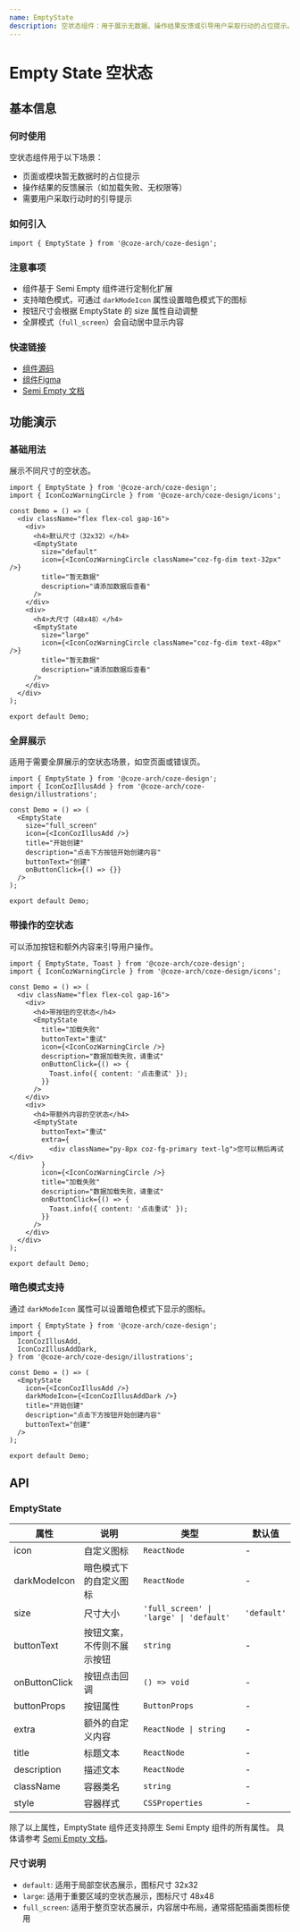 ```yaml
---
name: EmptyState
description: 空状态组件：用于展示无数据、操作结果反馈或引导用户采取行动的占位提示。
---
```


# Empty State 空状态

## 基本信息

### 何时使用

空状态组件用于以下场景：

- 页面或模块暂无数据时的占位提示
- 操作结果的反馈展示（如加载失败、无权限等）
- 需要用户采取行动时的引导提示

### 如何引入

```tsx
import { EmptyState } from '@coze-arch/coze-design';
```

### 注意事项

- 组件基于 Semi Empty 组件进行定制化扩展
- 支持暗色模式，可通过 `darkModeIcon` 属性设置暗色模式下的图标
- 按钮尺寸会根据 EmptyState 的 size 属性自动调整
- 全屏模式（`full_screen`）会自动居中显示内容

### 快速链接

- [组件源码](https://github.com/coze-dev/rush-arch/tree/main/packages/components/coze-design/src/components/empty-state)
- [组件Figma](https://www.figma.com/design/mbTx00rwR5YumfWuxAXAIH/CDS-2.0?node-id=10696-161051&m=dev)
- [Semi Empty 文档](https://semi.design/zh-CN/show/empty)

## 功能演示

### 基础用法

展示不同尺寸的空状态。

```tsx preview
import { EmptyState } from '@coze-arch/coze-design';
import { IconCozWarningCircle } from '@coze-arch/coze-design/icons';

const Demo = () => (
  <div className="flex flex-col gap-16">
    <div>
      <h4>默认尺寸（32x32）</h4>
      <EmptyState
        size="default"
        icon={<IconCozWarningCircle className="coz-fg-dim text-32px" />}
        title="暂无数据"
        description="请添加数据后查看"
      />
    </div>
    <div>
      <h4>大尺寸（48x48）</h4>
      <EmptyState
        size="large"
        icon={<IconCozWarningCircle className="coz-fg-dim text-48px" />}
        title="暂无数据"
        description="请添加数据后查看"
      />
    </div>
  </div>
);

export default Demo;
```

### 全屏展示

适用于需要全屏展示的空状态场景，如空页面或错误页。

```tsx preview
import { EmptyState } from '@coze-arch/coze-design';
import { IconCozIllusAdd } from '@coze-arch/coze-design/illustrations';

const Demo = () => (
  <EmptyState
    size="full_screen"
    icon={<IconCozIllusAdd />}
    title="开始创建"
    description="点击下方按钮开始创建内容"
    buttonText="创建"
    onButtonClick={() => {}}
  />
);

export default Demo;
```

### 带操作的空状态

可以添加按钮和额外内容来引导用户操作。

```tsx preview
import { EmptyState, Toast } from '@coze-arch/coze-design';
import { IconCozWarningCircle } from '@coze-arch/coze-design/icons';

const Demo = () => (
  <div className="flex flex-col gap-16">
    <div>
      <h4>带按钮的空状态</h4>
      <EmptyState
        title="加载失败"
        buttonText="重试"
        icon={<IconCozWarningCircle />}
        description="数据加载失败，请重试"
        onButtonClick={() => {
          Toast.info({ content: '点击重试' });
        }}
      />
    </div>
    <div>
      <h4>带额外内容的空状态</h4>
      <EmptyState
        buttonText="重试"
        extra={
          <div className="py-8px coz-fg-primary text-lg">您可以稍后再试</div>
        }
        icon={<IconCozWarningCircle />}
        title="加载失败"
        description="数据加载失败，请重试"
        onButtonClick={() => {
          Toast.info({ content: '点击重试' });
        }}
      />
    </div>
  </div>
);

export default Demo;
```

### 暗色模式支持

通过 `darkModeIcon` 属性可以设置暗色模式下显示的图标。

```tsx preview
import { EmptyState } from '@coze-arch/coze-design';
import {
  IconCozIllusAdd,
  IconCozIllusAddDark,
} from '@coze-arch/coze-design/illustrations';

const Demo = () => (
  <EmptyState
    icon={<IconCozIllusAdd />}
    darkModeIcon={<IconCozIllusAddDark />}
    title="开始创建"
    description="点击下方按钮开始创建内容"
    buttonText="创建"
  />
);

export default Demo;
```

## API

### EmptyState

| 属性          | 说明                       | 类型                                    | 默认值      |
| ------------- | -------------------------- | --------------------------------------- | ----------- |
| icon          | 自定义图标                 | `ReactNode`                             | -           |
| darkModeIcon  | 暗色模式下的自定义图标     | `ReactNode`                             | -           |
| size          | 尺寸大小                   | `'full_screen' \| 'large' \| 'default'` | `'default'` |
| buttonText    | 按钮文案，不传则不展示按钮 | `string`                                | -           |
| onButtonClick | 按钮点击回调               | `() => void`                            | -           |
| buttonProps   | 按钮属性                   | `ButtonProps`                           | -           |
| extra         | 额外的自定义内容           | `ReactNode \| string`                   | -           |
| title         | 标题文本                   | `ReactNode`                             | -           |
| description   | 描述文本                   | `ReactNode`                             | -           |
| className     | 容器类名                   | `string`                                | -           |
| style         | 容器样式                   | `CSSProperties`                         | -           |

除了以上属性，EmptyState 组件还支持原生 Semi Empty 组件的所有属性。 具体请参考 [Semi Empty 文档](https://semi.design/zh-CN/show/empty#API%20参考)。

### 尺寸说明

- `default`: 适用于局部空状态展示，图标尺寸 32x32
- `large`: 适用于重要区域的空状态展示，图标尺寸 48x48
- `full_screen`: 适用于整页空状态展示，内容居中布局，通常搭配插画类图标使用

